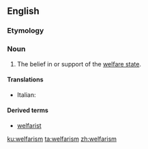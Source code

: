 ==English==

===Etymology===
{{suffix|welfare|ism|lang=en}}

===Noun===
{{en-noun|-}}

# {{lb|en|rare|derogatory}} The belief in or support of the [[welfare state]].

====Translations====
{{trans-top|The belief in or support of the welfare state}}
* Italian: {{t|it|welfarismo|m}}
{{trans-mid}}
{{trans-bottom}}

====Derived terms====
* [[welfarist]]

[[ku:welfarism]]
[[ta:welfarism]]
[[zh:welfarism]]